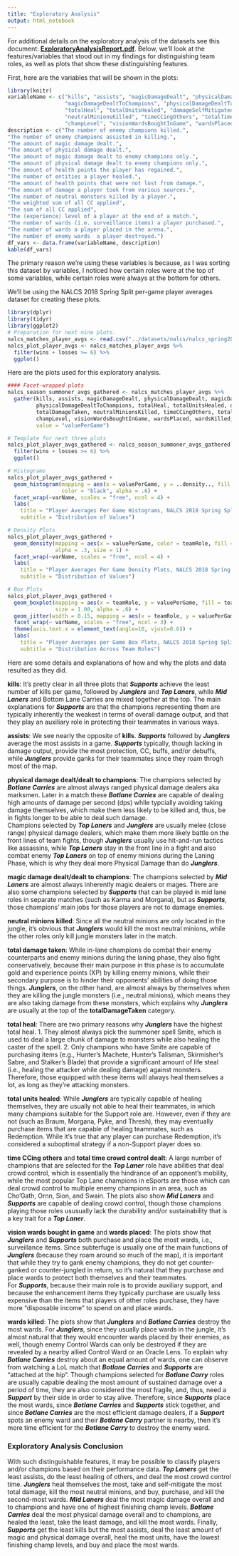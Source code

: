 ```yaml
---
title: "Exploratory Analysis"
output: html_notebook
---
```


For additional details on the exploratory analysis of the datasets see this document: [**ExploratoryAnalysisReport.pdf**](https://github.com/ryanthtra/lol-esports-data-analysis/blob/master/lol_pros_predictor/reports/ExploratoryAnalysisReport.pdf).  Below, we'll look at the features/variables that stood out in my findings for distinguishing team roles, as well as plots that show these distinguishing features.

First, here are the variables that will be shown in the plots:

```r
library(knitr)
variableName <- c("kills", "assists", "magicDamageDealt", "physicalDamageDealt", 
                  "magicDamageDealtToChampions", "physicalDamageDealtToChampions", 
                  "totalHeal", "totalUnitsHealed", "damageSelfMitigated", "totalDamageTaken",  
                  "neutralMinionsKilled", "timeCCingOthers", "totalTimeCrowdControlDealt", 
                  "champLevel", "visionWardsBoughtInGame", "wardsPlaced", "wardsKilled")
description <- c("The number of enemy champions killed.", 
"The number of enemy champions assisted in killing.", 
"The amount of magic damage dealt.", 
"The amount of physical damage dealt.", 
"The amount of magic damage dealt to enemy champions only.",
"The amount of physical damage dealt to enemy champions only.", 
"The amount of health points the player has regained.", 
"The number of entities a player healed.", 
"The amount of health points that were not lost from damage.", 
"The amount of damage a player took from various sources.", 
"The number of neutral monsters killed by a player.", 
"The weighted sum of all CC applied", 
"The sum of all CC applied", 
"The (experience) level of a player at the end of a match.", 
"The number of wards (i.e. surveillance items) a player purchased.", 
"The number of wards a player placed in the arena.", 
"The number of enemy wards  a player destroyed.")
df_vars <- data.frame(variableName, description)
kable(df_vars)
```

The primary reason we're using these variables is because, as I was sorting this dataset by variables, I noticed how certain roles were at the top of some variables, while certain roles were always at the bottom for others.

We'll be using the NALCS 2018 Spring Split per-game player averages dataset for creating these plots.
```r
library(dplyr)
library(tidyr)
library(ggplot2)
# Preparation for next nine plots.
nalcs_matches_player_avgs <- read.csv("../datasets/nalcs/nalcs_spring2018_season_summoner_avgs.csv")
nalcs_plot_player_avgs <- nalcs_matches_player_avgs %>%
  filter(wins + losses >= 6) %>%
  ggplot()
```

Here are the plots used for this exploratory analysis.

```r
#### Facet-wrapped plots
nalcs_season_summoner_avgs_gathered <- nalcs_matches_player_avgs %>%
  gather(kills, assists, magicDamageDealt, physicalDamageDealt, magicDamageDealtToChampions,
         physicalDamageDealtToChampions, totalHeal, totalUnitsHealed, damageSelfMitigated, 
         totalDamageTaken, neutralMinionsKilled, timeCCingOthers, totalTimeCrowdControlDealt, 
         champLevel, visionWardsBoughtInGame, wardsPlaced, wardsKilled, key = "varName", 
         value = "valuePerGame")

# Template for next three plots
nalcs_plot_player_avgs_gathered <- nalcs_season_summoner_avgs_gathered %>%
  filter(wins + losses >= 6) %>%
  ggplot()
```
```r
# Histograms
nalcs_plot_player_avgs_gathered +
  geom_histogram(mapping = aes(x = valuePerGame, y = ..density.., fill = teamRole), 
                 color = "black", alpha = .6) +
  facet_wrap(~varName, scales = "free", ncol = 4) +
  labs(
    title = "Player Averages Per Game Histograms, NALCS 2018 Spring Split",
    subtitle = "Distribution of Values")
```
```r
# Density Plots
nalcs_plot_player_avgs_gathered +
  geom_density(mapping = aes(x = valuePerGame, color = teamRole, fill = teamRole), 
               alpha = .3, size = 1) +
  facet_wrap(~varName, scales = "free", ncol = 4) +
  labs(
    title = "Player Averages Per Game Density Plots, NALCS 2018 Spring Split",
    subtitle = "Distribution of Values")
```
```r
# Box Plots
nalcs_plot_player_avgs_gathered +
  geom_boxplot(mapping = aes(x = teamRole, y = valuePerGame, fill = teamRole), 
               size = 1.00, alpha = .6) +
  geom_jitter(width = 0.15, mapping = aes(x = teamRole, y = valuePerGame, color = teamRole)) +
  facet_wrap(~ varName, scales = "free", ncol = 3) +
  theme(axis.text.x = element_text(angle=10, vjust=0.6)) +
  labs(
    title = "Player Averages per Game Box Plots, NALCS 2018 Spring Split",
    subtitle = "Distribution Across Team Roles")
```

Here are some details and explanations of how and why the plots and data resulted as they did.

**kills**: It's pretty clear in all three plots that ***Supports*** achieve the least number of kills per game, followed by ***Junglers*** and ***Top Laners***, while ***Mid Laners*** and Bottom Lane Carries are mixed together at the top.  The main explanations for ***Supports*** are that the champions representing them are typically inherently the weakest in terms of overall damage output, and that they play an auxiliary role in protecting their teammates in various ways.

**assists**: We see nearly the opposite of **kills**.  ***Supports*** followed by ***Junglers*** average the most assists in a game.  ***Supports*** typically, though lacking in damage output, provide the most protection, CC, buffs, and/or debuffs, while ***Junglers*** provide ganks for their teammates since they roam throgh most of the map.

**physical damage dealt/dealt to champions**: The champions selected by ***Botlane Carries*** are almost always ranged physical damage dealers aka marksmen.  Later in a match these ***Botlane Carries*** are capable of dealing high amounts of damage per second (dps) while typcially avoiding taking damage themselves, which make them less likely to be killed and, thus, be in fights longer to be able to deal such damage.  
  Champions selected by ***Top Laners*** and ***Junglers*** are usually melee (close range) physical damage dealers, which make them more likely battle on the front lines of team fights, though ***Junglers*** usually use hit-and-run tactics like assassins, while ***Top Laners*** stay in the front line in a fight and also combat enemy ***Top Laners*** on top of enemy minions during the Laning Phase, which is why they deal more Physical Damage than do ***Junglers***.

**magic damage dealt/dealt to champions**: The champions selected by ***Mid Laners*** are almost always inherently magic dealers or mages.  There are also some champions selected by ***Supports*** that can be played in mid lane roles in separate matches (such as Karma and Morgana), but as ***Supports***, those champions' main jobs for those players are not to damage enemies.

**neutral minions killed**: Since all the neutral minions are only located in the jungle, it's obvious that ***Junglers*** would kill the most neutral minions, while the other roles only kill jungle monsters later in the match.

**total damage taken**: While in-lane champions do combat their enemy counterparts and enemy minions during the laning phase, they also fight conservatively, because their main purpose in this phase is to accumulate gold and experience points (XP) by killing enemy minions, while their secondary purpose is to hinder their opponents' abilities of doing those things.  ***Junglers***, on the other hand, are almost always by themselves when they are killing the jungle monsters (i.e., neutral minions), which means they are also taking damage from these monsters, which explains why ***Junglers*** are usually at the top of the **totalDamageTaken** category.

**total heal**: There are two primary reasons why ***Junglers*** have the highest total heal.  1. They almost always pick the summoner spell Smite, which is used to deal a large chunk of damage to monsters while also healing the caster of the spell.  2. Only champions who have Smite are capable of purchasing items (e.g., Hunter's Machete, Hunter's Talisman, Skirmisher's Sabre, and Stalker's Blade) that provide a significant amount of life steal (i.e., healing the attacker while dealing damage) against monsters.  Therefore, those equipped with these items will always heal themselves a lot, as long as they're attacking monsters.

**total units healed**: While ***Junglers*** are typically capable of healing themselves, they are usually not able to heal their teammates, in which many champions suitable for the Support role are.  However, even if they are not (such as Braum, Morgana, Pyke, and Thresh), they may eventually purchase items that are capable of healing teammates, such as Redemption.  While it's true that any player can purchase Redemption, it's considered a suboptimal strategy if a non-Support player does so.

**time CCing others** and **total time crowd control dealt**: A large number of champions that are selected for the ***Top Laner*** role have abilities that deal crowd control, which is essentially the hindrance of an opponent's mobility, while the most popular Top Lane champions in eSports are those which can deal crowd control to multiple enemy champions in an area, such as Cho'Gath, Ornn, Sion, and Swain.  The plots also show ***Mid Laners*** and ***Supports*** are capable of dealing crowd control, though those champions playing those roles ususually lack the durability and/or sustainability that is a key trait for a ***Top Laner***.

**vision wards bought in game** and **wards placed**: The plots show that ***Junglers*** and ***Supports*** both purchase and place the most wards, i.e., surveillance items.  Since subterfuge is usually one of the main functions of ***Junglers*** (because they roam around so much of the map), it is important that while they try to gank enemy champions, they do not get counter-ganked or counter-jungled in return, so it's natural that they purchase and place wards to protect both themselves and their teammates.  
For ***Supports***, because their main role is to provide auxiliary support, and because the enhancement items they typically purchase are usually less expensive than the items that players of other roles purchase, they have more "disposable income" to spend on and place wards.

**wards killed**: The plots show that ***Junglers*** and ***Botlane Carries*** destroy the most wards.  For ***Junglers***, since they usually place wards in the jungle, it's almost natural that they would encounter wards placed by their enemies, as well, though enemy Control Wards can only be destroyed if they are revealed by a nearby allied Control Ward or an Oracle Lens.
To explain why ***Botlane Carries*** destroy about an equal amount of wards, one can observe from watching a LoL match that ***Botlane Carries*** and ***Supports*** are "attached at the hip".  Though champions selected for ***Botlane Carry*** roles are usually capable dealing the most amount of sustained damage over a period of time, they are also considered the most fragile, and, thus, need a ***Support*** by their side in order to stay alive.  Therefore, since ***Supports*** place the most wards, since ***Botlane Carries*** and ***Supports*** stick together, and since ***Botlane Carries*** are the most efficient damage dealers, if a ***Support*** spots an enemy ward and their ***Botlane Carry*** partner is nearby, then it's more time efficient for the ***Botlane Carry*** to destroy the enemy ward.

### Exploratory Analysis Conclusion
With such distinguishable features, it may be possible to classify players and/or champions based on their performance data.  ***Top Laners*** get the least assists, do the least healing of others, and deal the most crowd control time.  ***Junglers*** heal themselves the most, take and self-mitigate the most total damage, kill the most neutral minions, and buy, purchase, and kill the second-most wards.  ***Mid Laners*** deal the most magic damage overall and to champions and have one of highest finishing champ levels.  ***Botlane Carries*** deal the most physical damage overall and to champions, are healed the least, take the least damage, and kill the most wards.  Finally, ***Supports*** get the least kills but the most assists, deal the least amount of magic and physical damage overall, heal the most units, have the lowest finishing champ levels, and buy and place the most wards.
